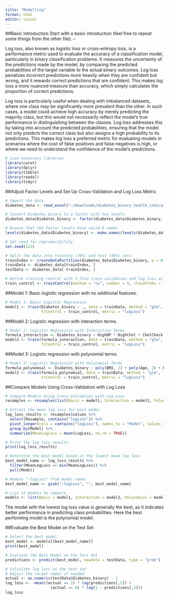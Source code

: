 ```yaml
---
title: "Modelling"
format: html
editor: visual
---
```


##Basic Introduction
Start with a basic introduction (feel free to repeat some things from the other file).
--

Log loss, also known as logistic loss or cross-entropy loss, is a performance metric used to evaluate the accuracy of a classification model, particularly in binary classification problems. It measures the uncertainty of the predictions made by the model, by comparing the predicted probabilities of the target variable to the actual binary outcomes. Log loss penalizes incorrect predictions more heavily when they are confident but wrong, and it rewards correct predictions that are confident. This makes log loss a more nuanced measure than accuracy, which simply calculates the proportion of correct predictions.

Log loss is particularly useful when dealing with imbalanced datasets, where one class may be significantly more prevalent than the other. In such cases, a model could achieve high accuracy by merely predicting the majority class, but this would not necessarily reflect the model's true performance in distinguishing between the classes. Log loss addresses this by taking into account the predicted probabilities, ensuring that the model not only predicts the correct class but also assigns a high probability to its predictions. This makes log loss a preferred metric for evaluating models in scenarios where the cost of false positives and false negatives is high, or where we need to understand the confidence of the model's predictions.


```r
# Load necessary libraries
library(caret)
library(dplyr)
library(tibble)
library(readxl)
library(tidyr)
```

##Adjust Factor Levels and Set Up Cross-Validation and Log Loss Metric
```r
# Import the data
diabetes_data <- read_excel("~/Downloads/diabetes_binary_health_indicators_BRFSS2015.xlsm")

# Convert Diabetes_binary to a factor with two levels
diabetes_data$Diabetes_binary <- factor(diabetes_data$Diabetes_binary, levels = c(0, 1))

# Ensure that the factor levels have valid R names
levels(diabetes_data$Diabetes_binary) <- make.names(levels(diabetes_data$Diabetes_binary))

# Set seed for reproducibility
set.seed(123)

# Split the data into training (70%) and test (30%) sets
trainIndex <- createDataPartition(diabetes_data$Diabetes_binary, p = 0.7, list = FALSE)
trainData <- diabetes_data[trainIndex, ]
testData <- diabetes_data[-trainIndex, ]

# Define training control with 5-fold cross-validation and log loss as the metric
train_control <- trainControl(method = "cv", number = 5, classProbs = TRUE, summaryFunction = mnLogLoss)
```

##Model 1: Basic logistic regression with no additional features.
```r
# Model 1: Basic Logistic Regression
model1 <- train(Diabetes_binary ~ ., data = trainData, method = "glm", family = "binomial",
                trControl = train_control, metric = "logLoss")
```

##Model 2: Logistic regression with interaction terms.
```r
# Model 2: Logistic Regression with Interaction Terms
formula_interaction <- Diabetes_binary ~ HighBP * HighChol + CholCheck + BMI + Smoker + Stroke + HeartDiseaseorAttack + PhysActivity + Fruits + Veggies + HvyAlcoholConsump + AnyHealthcare + NoDocbcCost + GenHlth + MentHlth + PhysHlth + DiffWalk + Sex + Age + Education + Income
model2 <- train(formula_interaction, data = trainData, method = "glm", family = "binomial",
                trControl = train_control, metric = "logLoss")
```

##Model 3: Logistic regression with polynomial terms.
```r
# Model 3: Logistic Regression with Polynomial Terms
formula_polynomial <- Diabetes_binary ~ poly(BMI, 2) + poly(Age, 2) + HighBP + HighChol + CholCheck + Smoker + Stroke + HeartDiseaseorAttack + PhysActivity + Fruits + Veggies + HvyAlcoholConsump + AnyHealthcare + NoDocbcCost + GenHlth + MentHlth + PhysHlth + DiffWalk + Sex + Education + Income
model3 <- train(formula_polynomial, data = trainData, method = "glm", family = "binomial",
                trControl = train_control, metric = "logLoss")
```

##Compare Models Using Cross-Validation with Log Loss
```r
# Compare Models Using Cross-Validation with Log Loss
resamples <- resamples(list(Basic = model1, Interaction = model2, Polynomial = model3))

# Extract the mean log loss for each model
log_loss_results <- resamples$values %>%
  select(Resample, contains("logLoss")) %>%
  pivot_longer(cols = contains("logLoss"), names_to = "Model", values_to = "LogLoss") %>%
  group_by(Model) %>%
  summarize(MeanLogLoss = mean(LogLoss, na.rm = TRUE))

# Print the log loss results
print(log_loss_results)

# Determine the best model based on the lowest mean log loss
best_model_name <- log_loss_results %>% 
  filter(MeanLogLoss == min(MeanLogLoss)) %>% 
  pull(Model)

# Remove "~logLoss" from model names
best_model_name <- gsub("~logLoss", "", best_model_name)

# List of models to compare
models <- list(Basic = model1, Interaction = model2, Polynomial = model3)
```
The model with the lowest log loss value is generally the best, as it indicates better performance in predicting class probabilities. Here the best performing model is the polynomial model.

##Evaluate the Best Model on the Test Set
```r
# Select the best model
best_model <- models[[best_model_name]]
print(best_model)

# Evaluate the Best Model on the Test Set
predictions <- predict(best_model, newdata = testData, type = "prob")

# Calculate log loss on the test set
# Adjust the target names if needed
actual <- as.numeric(testData$Diabetes_binary) - 1
log_loss <- -mean((actual == 1) * log(predictions[,2]) + 
                    (actual == 0) * log(1 - predictions[,2]))
log_loss
```





